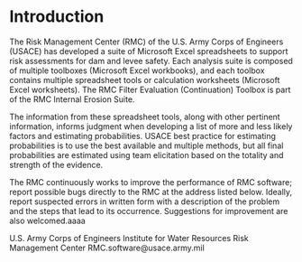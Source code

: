 # Introduction

The Risk Management Center (RMC) of the U.S. Army Corps of Engineers (USACE) has developed a suite of Microsoft Excel spreadsheets to support risk assessments for dam and levee safety. Each analysis suite is composed of multiple toolboxes (Microsoft Excel workbooks), and each toolbox contains multiple spreadsheet tools or calculation worksheets (Microsoft Excel worksheets). The RMC Filter Evaluation (Continuation) Toolbox is part of the RMC Internal Erosion Suite.

The information from these spreadsheet tools, along with other pertinent information, informs judgment when developing a list of more and less likely factors and estimating probabilities. USACE best practice for estimating probabilities is to use the best available and multiple methods, but all final probabilities are estimated using team elicitation based on the totality and strength of the evidence.

The RMC continuously works to improve the performance of RMC software; report possible bugs directly to the RMC at the address listed below. Ideally, report suspected errors in written form with a description of the problem and the steps that lead to its occurrence. Suggestions for improvement are also welcomed.aaaa

U.S. Army Corps of Engineers
Institute for Water Resources
Risk Management Center
RMC.software@usace.army.mil
